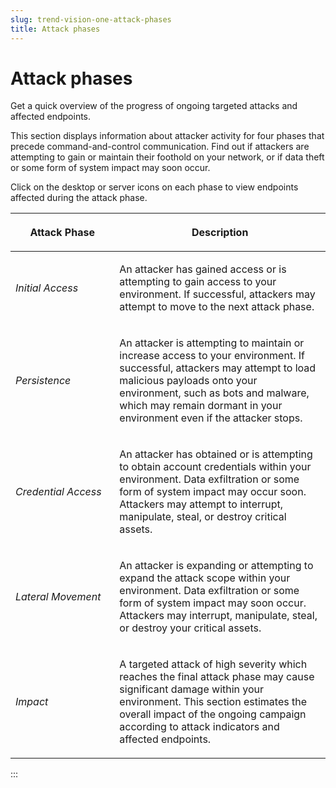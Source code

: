 ```yaml
---
slug: trend-vision-one-attack-phases
title: Attack phases
---
```

# Attack phases

Get a quick overview of the progress of ongoing targeted attacks and affected endpoints.

This section displays information about attacker activity for four phases that precede command-and-control communication. Find out if attackers are attempting to gain or maintain their foothold on your network, or if data theft or some form of system impact may soon occur.

Click on the desktop or server icons on each phase to view endpoints affected during the attack phase.

<table>
<colgroup>
<col style="width: 33%" />
<col style="width: 67%" />
</colgroup>
<thead>
<tr>
<th><p>Attack Phase</p></th>
<th><p>Description</p></th>
</tr>
</thead>
<tbody>
<tr>
<td><p><em>Initial Access</em></p></td>
<td><p>An attacker has gained access or is attempting to gain access to your environment. If successful, attackers may attempt to move to the next attack phase.</p></td>
</tr>
<tr>
<td><p><em>Persistence</em></p></td>
<td><p>An attacker is attempting to maintain or increase access to your environment. If successful, attackers may attempt to load malicious payloads onto your environment, such as bots and malware, which may remain dormant in your environment even if the attacker stops.</p></td>
</tr>
<tr>
<td><p><em>Credential Access</em></p></td>
<td><p>An attacker has obtained or is attempting to obtain account credentials within your environment. Data exfiltration or some form of system impact may occur soon. Attackers may attempt to interrupt, manipulate, steal, or destroy critical assets.</p></td>
</tr>
<tr>
<td><p><em>Lateral Movement</em></p></td>
<td><p>An attacker is expanding or attempting to expand the attack scope within your environment. Data exfiltration or some form of system impact may soon occur. Attackers may interrupt, manipulate, steal, or destroy your critical assets.</p></td>
</tr>
<tr>
<td><p><em>Impact</em></p></td>
<td><p>A targeted attack of high severity which reaches the final attack phase may cause significant damage within your environment. This section estimates the overall impact of the ongoing campaign according to attack indicators and affected endpoints.</p></td>
</tr>
</tbody>
</table>
:::
